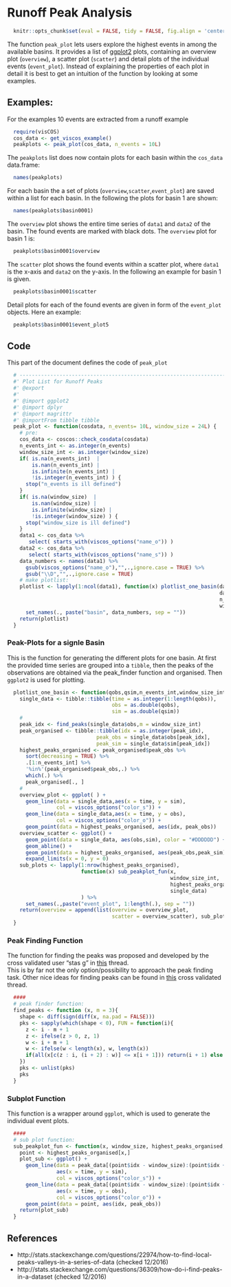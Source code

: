 # Runoff Peak Analysis

```r
  knitr::opts_chunk$set(eval = FALSE, tidy = FALSE, fig.align = 'center')
```

The function `peak_plot` lets users explore the highest events in
among the available basins. It provides a list of [ggplot2](http://ggplot2.org/)
plots, containing an overview plot (`overview`), a scatter plot (`scatter`)
and detail plots of the individual events (`event_plot`). Instead of
explaining the properties of each plot in detail it is best to get an intuition
of the function by looking at some examples.

## Examples:
For the examples 10 events are extracted from a runoff example
```r
  require(visCOS)
  cos_data <- get_viscos_example()
  peakplots <- peak_plot(cos_data, n_events = 10L)

```

The `peakplots` list does now contain plots for each basin within the
`cos_data` data.frame:
```r
  names(peakplots)
```

For each basin the a set of plots (`overview`,`scatter`,`event_plot`) are saved
within a list for each basin. In the following the plots for basin 1 are shown:
```r
  names(peakplots$basin0001)
```

The `overview` plot shows the entire time series of `data1` and `data2` of the
basin. The found events are marked with black dots. The `overview` plot for
basin 1 is:
```r
  peakplots$basin0001$overview
```

The `scatter` plot shows the found events within a scatter plot, where  `data1`
is the x-axis and `data2` on the y-axis. In the following an example for basin 1
is given.
```r
  peakplots$basin0001$scatter
```

Detail plots for each of the found events are given in form of the `event_plot`
objects. Here an example:
```r
  peakplots$basin0001$event_plot5
```


## Code
This part of the document defines the code of `peak_plot`
```r
  # --------------------------------------------------------------------------
  #' Plot List for Runoff Peaks
  #' @export
  #'
  #' @import ggplot2
  #' @import dplyr
  #' @import magrittr
  #' @importFrom tibble tibble
  peak_plot <- function(cosdata, n_events= 10L, window_size = 24L) {
    # pre:
    cos_data <- coscos::check_cosdata(cosdata)
    n_events_int <- as.integer(n_events)
    window_size_int <- as.integer(window_size)
    if( is.na(n_events_int)  |
        is.nan(n_events_int) |
        is.infinite(n_events_int) |
        !is.integer(n_events_int) ) {
      stop("n_events is ill defined")
    }
    if( is.na(window_size)  |
        is.nan(window_size) |
        is.infinite(window_size) |
        !is.integer(window_size) ) {
      stop("window_size is ill defined")
    }
    data1 <- cos_data %>%
       select( starts_with(viscos_options("name_o")) )
    data2 <- cos_data %>%
       select( starts_with(viscos_options("name_s")) )
    data_numbers <- names(data1) %>%
      gsub(viscos_options("name_o"),"",.,ignore.case = TRUE) %>%
      gsub("\\D","",.,ignore.case = TRUE)
    # make plotlist:
    plotlist <- lapply(1:ncol(data1), function(x) plotlist_one_basin(data1[ ,x],
                                                                     data2[ ,x],
                                                                     n_events_int,
                                                                     window_size_int)) %>%
      set_names(., paste("basin", data_numbers, sep = ""))
    return(plotlist)
  }
```

### Peak-Plots for a signle Basin
This is the function for generating the different plots for one basin.
At first the provided time series are grouped into a `tibble`, then the
peaks of the observations are obtained via the peak_finder function and
organised. Then `ggplot2` is used for plotting.
```r
  plotlist_one_basin <- function(qobs,qsim,n_events_int,window_size_int) {
    single_data <- tibble::tibble(time = as.integer(1:length(qobs)),
                                  obs = as.double(qobs),
                                  sim = as.double(qsim))
    #
    peak_idx <- find_peaks(single_data$obs,m = window_size_int)
    peak_organised <- tibble::tibble(idx = as.integer(peak_idx),
                             peak_obs = single_data$obs[peak_idx],
                             peak_sim = single_data$sim[peak_idx])
    highest_peaks_organised <- peak_organised$peak_obs %>%
      sort(decreasing = TRUE) %>%
      .[1:n_events_int] %>%
      '%in%'(peak_organised$peak_obs,.) %>%
      which(.) %>%
      peak_organised[., ]
    #
    overview_plot <- ggplot( ) +
      geom_line(data = single_data,aes(x = time, y = sim), 
                col = viscos_options("color_s")) +
      geom_line(data = single_data,aes(x = time, y = obs), 
                col = viscos_options("color_o")) +
      geom_point(data = highest_peaks_organised, aes(idx, peak_obs))
    overview_scatter <- ggplot() +
      geom_point(data = single_data, aes(obs,sim), color = "#DDDDDD") +
      geom_abline() +
      geom_point(data = highest_peaks_organised, aes(peak_obs,peak_sim), size = 4) +
      expand_limits(x = 0, y = 0)
    sub_plots <- lapply(1:nrow(highest_peaks_organised),
                        function(x) sub_peakplot_fun(x, 
                                                     window_size_int, 
                                                     highest_peaks_organised, 
                                                     single_data)
                        ) %>%
      set_names(.,paste("event_plot", 1:length(.), sep = ""))
    return(overview = append(list(overview = overview_plot, 
                                  scatter = overview_scatter), sub_plots))
  }
```

### Peak Finding Function 
The function for finding the peaks was proposed and developed by the cross validated user "stas g" in [this](http://stats.stackexchange.com/questions/22974/how-to-find-local-peaks-valleys-in-a-series-of-data)
thread.  
This is by far not the only option/possibility to approach the peak finding task.
Other nice ideas for finding peaks can be found in [this](http://stats.stackexchange.com/questions/36309/how-do-i-find-peaks-in-a-dataset)
cross validated thread.

```r
  ####
  # peak finder function:
  find_peaks <- function (x, m = 3){
    shape <- diff(sign(diff(x, na.pad = FALSE)))
    pks <- sapply(which(shape < 0), FUN = function(i){
      z <- i - m + 1
      z <- ifelse(z > 0, z, 1)
      w <- i + m + 1
      w <- ifelse(w < length(x), w, length(x))
      if(all(x[c(z : i, (i + 2) : w)] <= x[i + 1])) return(i + 1) else return(numeric(0))
    })
    pks <- unlist(pks)
    pks
  }
```

### Subplot Function
This function is a wrapper around `ggplot`, which is used to generate the
individual event plots.
```r
  ####
  # sub plot function:
  sub_peakplot_fun <- function(x, window_size, highest_peaks_organised, peak_data) {
    point <- highest_peaks_organised[x,]
    plot_sub <- ggplot() +
      geom_line(data = peak_data[(point$idx - window_size):(point$idx + window_size),],
                aes(x = time, y = sim),
                col = viscos_options("color_s")) +
      geom_line(data = peak_data[(point$idx - window_size):(point$idx + window_size),],
                aes(x = time, y = obs),
                col = viscos_options("color_o")) +
      geom_point(data = point, aes(idx, peak_obs))
    return(plot_sub)
  }

```

## References
- http://stats.stackexchange.com/questions/22974/how-to-find-local-peaks-valleys-in-a-series-of-data (checked 12/2016)
- http://stats.stackexchange.com/questions/36309/how-do-i-find-peaks-in-a-dataset (checked 12/2016)
